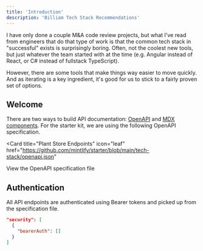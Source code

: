```yaml
---
title: 'Introduction'
description: 'Billiam Tech Stack Recommendations'
---
```


I have only done a couple M&A code review projects, but what I've read from engineers that do that type of work is that the common tech stack in "successful" exists is surprisingly boring. Often, not the coolest new tools, but just whatever the team started with at the time (e.g. Angular instead of React, or C# instead of fullstack TypeScript).

However, there are some tools that make things way easier to move quickly. And as iterating is a key ingredient, it's good for us to stick to a fairly proven set of options.



## Welcome

There are two ways to build API documentation: [OpenAPI](https://mintlify.com/docs/api-playground/openapi/setup) and [MDX components](https://mintlify.com/docs/api-playground/mdx/configuration). For the starter kit, we are using the following OpenAPI specification.

<Card
  title="Plant Store Endpoints"
  icon="leaf"
  href="https://github.com/mintlify/starter/blob/main/tech-stack/openapi.json"
>
  View the OpenAPI specification file
</Card>

## Authentication

All API endpoints are authenticated using Bearer tokens and picked up from the specification file.

```json
"security": [
  {
    "bearerAuth": []
  }
]
```
